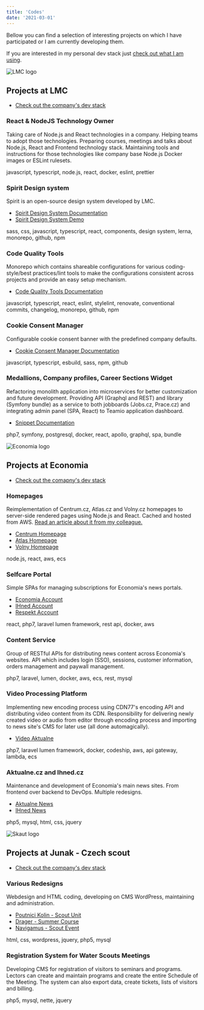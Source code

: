 ```yaml
---
title: 'Codes'
date: '2021-03-01'
---
```


Bellow you can find a selection of interesting projects on which I have participated or I am currently developing them.

If you are interested in my personal dev stack just [check out what I am using](/uses).

<p style={{ textAlign: 'center' }}>
  <img src="lmc-logo.png" alt="LMC logo" style={{ height: '200px' }} />
</p>

## Projects at LMC

- [Check out the company's dev stack](https://stackshare.io/literat/lmc-s-r-o)

### React & NodeJS Technology Owner

Taking care of Node.js and React technologies in a company. Helping teams to adopt those technologies. Preparing courses, meetings and talks about Node.js, React and Frontend technology stack. Maintaining tools and instructions for those technologies like company base Node.js Docker images or ESLint rulesets.

<t>javascript, typescript, node.js, react, docker, eslint, prettier</t>

### Spirit Design system

Spirit is an open-source design system developed by LMC.

- [Spirit Design System Documentation](https://github.com/lmc-eu/spirit-design-system)
- [Spirit Design System Demo](https://lmc-eu.github.io/spirit-design-system/web/)

<t>sass, css, javascript, typescript, react, components, design system, lerna, monorepo, github, npm</t>

### Code Quality Tools

Monorepo which contains shareable configurations for various coding-style/best practices/lint tools to make the configurations consistent across projects and provide an easy setup mechanism.

- [Code Quality Tools Documentation](https://github.com/lmc-eu/code-quality-tools)

<t>
  javascript, typescript, react, eslint, stylelint, renovate, conventional commits, changelog, monorepo, github, npm
</t>

### Cookie Consent Manager

Configurable cookie consent banner with the predefined company defaults.

- [Cookie Consent Manager Documentation](https://github.com/lmc-eu/cookie-consent-manager)

<t>javascript, typescript, esbuild, sass, npm, github</t>

### Medallions, Company profiles, Career Sections Widget

Refactoring monolith application into microservices for better customization and future development. Providing API (Graphql and REST) and library (Symfony bundle) as a service to both jobboards (Jobs.cz, Prace.cz) and integrating admin panel (SPA, React) to Teamio application dashboard.

- [Snippet Documentation](https://snippet.capybara.lmc.cz/)

<t>php7, symfony, postgresql, docker, react, apollo, graphql, spa, bundle</t>

<p style={{ textAlign: 'center' }}>
  <img src="economia-logo.jpg" alt="Economia logo" style={{ height: '200px' }} />
</p>

## Projects at Economia

- [Check out the comapny's dev stack](https://stackshare.io/literat/economia-a-s)

### Homepages

Reimplementation of Centrum.cz, Atlas.cz and Volny.cz homepages to server-side rendered pages using Node.js and React. Cached and hosted from AWS.
[Read an article about it from my colleague.](https://nadsenyvyvojar.cz/kdyz-refactoring-neni-reseni-aneb-nove-centrum-cz/)

- [Centrum Homepage](https://www.centrum.cz/)
- [Atlas Homepage](https://www.atlas.cz/)
- [Volny Homepage](https://www.volny.cz/)

<t>node.js, react, aws, ecs</t>

### Selfcare Portal

Simple SPAs for managing subscriptions for Economia's news portals.

- [Economia Account](https://ucet.economia.cz/)
- [IHned Account](https://ucet.ihned.cz/)
- [Respekt Account](https://ucet.respekt.cz/)

<t>react, php7, laravel lumen framework, rest api, docker, aws</t>

### Content Service

Group of RESTful APIs for distributing news content across Economia's websites. API which includes login (SSO), sessions, customer information, orders management and paywall management.

<t>php7, laravel, lumen, docker, aws, ecs, rest, mysql</t>

### Video Processing Platform

Implementing new encoding process using CDN77's encoding API and distributing video content from its CDN.
Responsibility for delivering newly created video or audio from editor through encoding process and importing to news site's CMS for later use (all done automagically).

- [Video Aktualne](https://video.aktualne.cz)

<t>php7, laravel lumen framework, docker, codeship, aws, api gateway, lambda, ecs</t>

### Aktualne.cz and Ihned.cz

Maintenance and development of Economia's main news sites. From frontend over backend to DevOps. Multiple redesigns.

- [Aktualne News](https://www.aktualne.cz)
- [IHned News](https://www.ihned.cz)

<t>php5, mysql, html, css, jquery</t>

<p style={{ textAlign: 'center' }}>
  <img src="skaut-logo.svg" alt="Skaut logo" style={{ height: '200px' }} />
</p>

## Projects at Junak - Czech scout

- [Check out the company's dev stack](https://stackshare.io/literat/junak-cesky-skaut-z-s)

### Various Redesigns

Webdesign and HTML coding, developing on CMS WordPress, maintaining and administration.

- [Poutnici Kolin - Scout Unit](https://poutnicikolin.cz)
- [Drager - Summer Course](https://drager.skauting.cz)
- [Navigamus - Scout Event](https://navigamus.cz)

<t>html, css, wordpress, jquery, php5, mysql</t>

### Registration System for Water Scouts Meetings

Developing CMS for registration of visitors to seminars and programs. Lectors can create and maintain programs and create
the entire Schedule of the Meeting. The system can also export data, create tickets, lists of visitors and billing.

<t>php5, mysql, nette, jquery</t>
